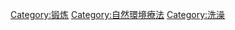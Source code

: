 {{cat more|水療}}
{{Commonscat|Hydrotherapy|水療}}
[[Category:锻炼|Category:锻炼]]
[[Category:自然環境療法|Category:自然環境療法]]
[[Category:洗澡|Category:洗澡]]